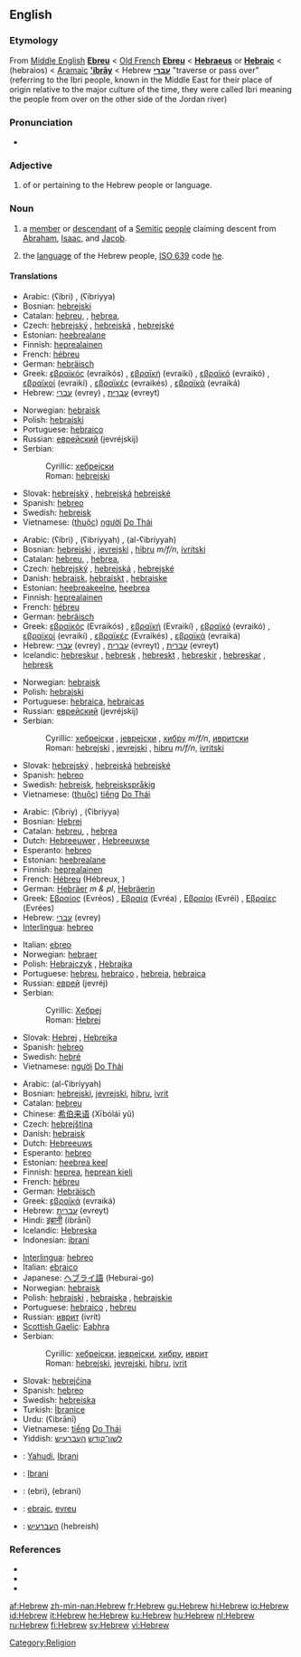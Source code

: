 {{interwiktionary|code=he}}
==English==

===Etymology===
From [[Middle English]] '''[[Ebreu]]''' < [[Old French]] '''[[Ebreu]]''' < {{L.}} '''[[Hebraeus]]''' or '''[[Hebraic]]''' <  {{AGr.}} '''{{polytonic|[[Ἑβραῖος]]}}''' (hebraios) <  [[Aramaic]] '''[['ibrāy]]''' < Hebrew '''[[עברי]]''' "traverse or pass over" (referring to the Ibri people, known in the Middle East for their place of origin relative to the major culture of the time, they were called Ibri meaning the people from over on the other side of the Jordan river)

===Pronunciation===
*{{audio|en-us-Hebrew.ogg|Audio (US)}}

===Adjective===
{{en-adj|-}}

# of or pertaining to the Hebrew people or language.

===Noun===
{{en-noun|s|-}}

# {{countable}} a [[member]] or [[descendant]] of a [[Semite|Semitic]] [[people]] claiming descent from [[Abraham]], [[Isaac]], and [[Jacob]].
# {{uncountable}} the [[language]] of the Hebrew people, [[ISO 639]] code [[he]].

====Translations====
{{trans-top|''adj.'' pertaining to the people}}
*Arabic: {{ARchar|[[عبري]]}} (ʕíbri) {{m}}, {{ARchar|[[عبرية]]}} (ʕibríyya) {{f}}
*Bosnian: [[hebrejski]] {{m}}
*Catalan: [[hebreu]], {{m}}, [[hebrea]],{{f}}
*Czech: [[hebrejský]] {{m}}, [[hebrejská]] {{f}}, [[hebrejské]] {{n}}
*Estonian: [[heebrealane]]
*Finnish: [[heprealainen]]
*French: [[hébreu]]
*German: [[hebräisch]]
*Greek: [[εβραϊκός]] (evraikós) {{m}}, [[εβραϊκή]] (evraikí) {{f}}, [[εβραϊκό]] (evraikó) {{n}}, [[εβραϊκοί]] (evraikí) {{mpl}}, [[εβραϊκές]] (evraikés) {{fpl}}, [[εβραϊκά]] (evraiká) {{npl}}
*Hebrew: [[עברי]] (evrey) {{m}}, [[עברית]] (evreyt) {{f}}
{{trans-mid}}
*Norwegian: [[hebraisk]]
*Polish: [[hebrajski]]
*Portuguese: [[hebraico]]
*Russian: [[еврейский]] (jevréjskij) {{m}}
*Serbian:
*:Cyrillic: [[хебрејски]] {{m}}
*:Roman: [[hebrejski]] {{m}}
*Slovak: [[hebrejský]] {{m}}, [[hebrejská]] {{f}} [[hebrejské]] {{n}}
*Spanish: [[hebreo]]
*Swedish: [[hebreisk]]
*Vietnamese: ([[thuộc]]) [[người]] [[Do Thái]]
{{trans-bottom}}

{{trans-top|''adj.'' pertaining to the language}}
*Arabic: {{ARchar|[[عبري]]}} (ʕíbri) {{m}}, {{ARchar|[[عبرية]]}} (ʕibríyyah) {{f}}, {{ARchar|[[العبرية]]}} (al-ʕibríyyah) {{n}}
*Bosnian: [[hebrejski]] {{m}}, [[jevrejski]] {{m}}, [[hibru]] ''m/f/n'', [[ivritski]] {{m}}
*Catalan: [[hebreu]], {{m}}, [[hebrea]],{{f}}
*Czech: [[hebrejský]] {{m}}, [[hebrejská]] {{f}}, [[hebrejské]] {{n}}
*Danish: [[hebraisk]], [[hebraiskt]] {{n}}, [[hebraiske]] {{p}}
*Estonian: [[heebreakeelne]], [[heebrea]]
*Finnish: [[heprealainen]]
*French: [[hébreu]]
*German: [[hebräisch]]
*Greek: [[εβραϊκός]] (Evraikós) {{m}}, [[εβραϊκή]] (Evraikí) {{f}}, [[εβραϊκό]] (evraikó) {{n}}, [[εβραϊκοί]] (evraikí) {{mpl}}, [[εβραϊκές]] (Evraikés) {{fpl}}, [[εβραϊκά]] (evraiká) {{npl}}
*Hebrew: [[עברי]] (evrey) {{m}}, [[עברית]] (evreyt) {{f}}, [[עברית]] (evreyt) {{n}}
*Icelandic: [[hebreskur]] {{m}}, [[hebresk]] {{f}}, [[hebreskt]] {{n}}, [[hebreskir]] {{mpl}}, [[hebreskar]] {{fpl}}, [[hebresk]] {{npl}}
{{trans-mid}}
*Norwegian: [[hebraisk]]
*Polish: [[hebrajski]]
*Portuguese: [[hebraica]], [[hebraicas]] {{p}}
*Russian: [[еврейский]] (jevréjskij) {{m}}
*Serbian:
*:Cyrillic: [[хебрејски]] {{m}}, [[јеврејски]] {{m}}, [[хибру]] ''m/f/n'', [[ивритски]] {{m}}
*:Roman: [[hebrejski]] {{m}}, [[jevrejski]] {{m}}, [[hibru]] ''m/f/n'', [[ivritski]] {{m}}
*Slovak: [[hebrejský]] {{m}}, [[hebrejská]] {{f}} [[hebrejské]] {{n}}
*Spanish: [[hebreo]] {{m}}
*Swedish: [[hebreisk]], [[hebreiskspråkig]]
*Vietnamese: ([[thuộc]]) [[tiếng]] [[Do Thái]]
{{trans-bottom}}

{{trans-top|''n.'' person}}
*Arabic: {{ARchar|[[عبري|عِبْرِيّ]]}} (ʕíbriy) {{m}}, {{ARchar|[[عبرية]]}} (ʕibríyya) {{f}}
*Bosnian: [[Hebrej]] {{m}}
*Catalan: [[hebreu]], {{m}}, [[hebrea]] {{f}}
*Dutch: [[Hebreeuwer]] {{m}}, [[Hebreeuwse]] {{f}}
*Esperanto: [[hebreo]]
*Estonian: [[heebrealane]]
*Finnish: [[heprealainen]]
*French: [[Hébreu]] {{m}} (Hébreux, {{mpl}})
*German: [[Hebräer]] ''m & pl'', [[Hebräerin]] {{f}}
*Greek: [[Εβραίος]] (Evréos) {{m}}, [[Εβραία]] (Evréa) {{f}}, [[Εβραίοι]] (Evréi) {{mpl}}, [[Εβραίες]] (Evrées) {{fpl}}
*Hebrew: [[עברי]] (evrey)
*[[Interlingua]]: [[hebreo]]
{{trans-mid}}
*Italian: [[ebreo]] {{m}}
*Norwegian: [[hebraer]] {{m}}
*Polish: [[Hebrajczyk]] {{m}}, [[Hebrajka]] {{f}}
*Portuguese: [[hebreu]], [[hebraico]] {{m}}, [[hebreia]], [[hebraica]] {{f}}
*Russian: [[еврей]] (jevréj) {{m}}
*Serbian:
*:Cyrillic: [[Хебреј]] {{m}}
*:Roman: [[Hebrej]] {{m}}
*Slovak: [[Hebrej]] {{m}}, [[Hebrejka]] {{f}}
*Spanish: [[hebreo]]
*Swedish: [[hebré]]
*Vietnamese: [[người]] [[Do Thái]]
{{trans-bottom}}

{{trans-top|''n.'' language}}
*Arabic: {{ARchar|[[العبرية|العِبْرِيَّة]]}} (al-ʕibríyyah) {{f}}
*Bosnian: [[hebrejski]], [[jevrejski]], [[hibru]], [[ivrit]] {{m}}
*Catalan: [[hebreu]] {{m}}
*Chinese: [[希伯来语]] (Xībólái yǔ)
*Czech: [[hebrejština]] {{f}}
*Danish: [[hebraisk]]
*Dutch: [[Hebreeuws]] {{n}}
*Esperanto: [[hebreo]]
*Estonian: [[heebrea keel]]
*Finnish: [[heprea]], [[heprean kieli]]
*French: [[hébreu]] {{m}}
*German: [[Hebräisch]] {{n}}
*Greek: [[εβραϊκά]] (evraiká) {{npl}}
*Hebrew: [[עברית]] (evreyt)
*Hindi: [[इब्रानी]] (ibrānī)
*Icelandic: [[Hebreska]]
*Indonesian: [[ibrani]]
{{trans-mid}}
*[[Interlingua]]: [[hebreo]]
*Italian: [[ebraico]] {{m}}
*Japanese: [[ヘブライ語]] (Heburai-go)
*Norwegian: [[hebraisk]]
*Polish: [[hebrajski]] {{m}}, [[hebrajska]] {{f}}, [[hebrajskie]] {{n}}
*Portuguese: [[hebraico]] {{m}}, [[hebreu]] {{m}}
*Russian: [[иврит]] (ivrít) {{m}}
*[[Scottish Gaelic]]: [[Eabhra]] {{f}}
*Serbian:
*:Cyrillic: [[хебрејски]], [[јеврејски]], [[хибру]], [[иврит]] {{m}}
*:Roman: [[hebrejski]], [[jevrejski]], [[hibru]], [[ivrit]] {{m}}
*Slovak: [[hebrejčina]] {{f}}
*Spanish: [[hebreo]] {{m}}
*Swedish: [[hebreiska]] {{c}}
*Turkish: [[İbranice]]
*Urdu: {{URchar|[[عبرانی]]}} (ʕibrānī)
*Vietnamese: [[tiếng]] [[Do Thái]]
*Yiddish: [[לשון־קודש]] [[העברעיש]]
{{trans-bottom}}

{{trans-top|Translations to be checked}}
{{checktrans}}
*{{ttbc|Indonesian}}: [[Yahudi]], [[Ibrani]]
*{{ttbc|Malay}}: [[Ibrani]]
*{{ttbc|Persian}}: {{FAchar|[[عبری]]}} (ebri), {{FAchar|[[عبرانی]]}} (ebrani)
*{{ttbc|Romanian}}: [[ebraic]], [[evreu]]
*{{ttbc|Yiddish}}: [[העברעיִש]] (hebreish)
{{trans-bottom}}

===References===
{{pedialite|Hebrew language}}
*{{R:American Heritage 2000|Hebrew}}
*{{R:Dictionary.com|Hebrew}}
*{{R:WordNet 2003|Hebrew}}
{{ethnologue|code=heb}}

[[Category:Religion]]

[[af:Hebrew]]
[[zh-min-nan:Hebrew]]
[[fr:Hebrew]]
[[gu:Hebrew]]
[[hi:Hebrew]]
[[io:Hebrew]]
[[id:Hebrew]]
[[it:Hebrew]]
[[he:Hebrew]]
[[ku:Hebrew]]
[[hu:Hebrew]]
[[nl:Hebrew]]
[[ru:Hebrew]]
[[fi:Hebrew]]
[[sv:Hebrew]]
[[vi:Hebrew]]